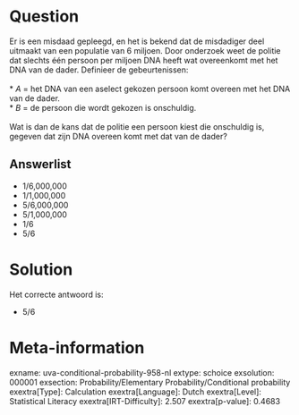 Question
========

Er is een misdaad gepleegd, en het is bekend dat de misdadiger deel
uitmaakt van een populatie van 6 miljoen. Door onderzoek weet de politie
dat slechts één persoon per miljoen DNA heeft wat overeenkomt met het
DNA van de dader. Definieer de gebeurtenissen:\
\
* *A* = het DNA van een aselect gekozen persoon komt overeen met het DNA
van de dader.\
* *B* = de persoon die wordt gekozen is onschuldig.\
\
Wat is dan de kans dat de politie een persoon kiest die onschuldig is,
gegeven dat zijn DNA overeen komt met dat van de dader?


Answerlist
----------

* 1/6,000,000
* 1/1,000,000
* 5/6,000,000
* 5/1,000,000
* 1/6
* 5/6

Solution
========

Het correcte antwoord is: 

* 5/6

Meta-information
================
exname: uva-conditional-probability-958-nl
extype: schoice
exsolution: 000001
exsection: Probability/Elementary Probability/Conditional probability
exextra[Type]: Calculation
exextra[Language]: Dutch
exextra[Level]: Statistical Literacy
exextra[IRT-Difficulty]: 2.507
exextra[p-value]: 0.4683

